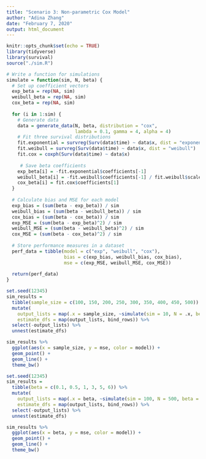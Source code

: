 ```yaml
---
title: "Scenario 3: Non-parametric Cox Model"
author: "Adina Zhang"
date: "February 7, 2020"
output: html_document
---
```


```r
knitr::opts_chunk$set(echo = TRUE)
library(tidyverse)
library(survival)
source("./sim.R")
```

```r
# Write a function for simulations
simulate = function(sim, N, beta) {
  # Set up coefficient vectors
  exp_beta = rep(NA, sim)
  weibull_beta = rep(NA, sim)
  cox_beta = rep(NA, sim)
  
  for (i in 1:sim) {
    # Generate data
    data = generate_data(N, beta, distribution = "cox", 
                         lambda = 0.1, gamma = 4, alpha = 4)
    # Fit three survival distributions
    fit.exponential = survreg(Surv(data$time) ~ data$x, dist = "exponential") 
    fit.weibull = survreg(Surv(data$time) ~ data$x, dist = "weibull")
    fit.cox = coxph(Surv(data$time) ~ data$x)
  
     # Save beta coefficients 
    exp_beta[i] = -fit.exponential$coefficients[-1]
    weibull_beta[i] = -fit.weibull$coefficients[-1] / fit.weibull$scale
    cox_beta[i] = fit.cox$coefficients[1]
  }
  
  # Calculate bias and MSE for each model
  exp_bias = (sum(beta - exp_beta)) / sim 
  weibull_bias = (sum(beta - weibull_beta)) / sim
  cox_bias = (sum(beta - cox_beta)) / sim
  exp_MSE = (sum(beta - exp_beta)^2) / sim
  weibull_MSE = (sum(beta - weibull_beta)^2) / sim
  cox_MSE = (sum(beta - cox_beta)^2) / sim
  
  # Store performance measures in a dataset
  perf_data = tibble(model = c("exp", "weibull", "cox"),
                     bias = c(exp_bias, weibull_bias, cox_bias),
                     mse = c(exp_MSE, weibull_MSE, cox_MSE))
  
  return(perf_data)
}


```


```r
set.seed(12345)
sim_results = 
  tibble(sample_size = c(100, 150, 200, 250, 300, 350, 400, 450, 500)) %>% 
  mutate(
    output_lists = map(.x = sample_size, ~simulate(sim = 10, N = .x, beta = 4)),
    estimate_dfs = map(output_lists, bind_rows)) %>% 
  select(-output_lists) %>% 
  unnest(estimate_dfs)

sim_results %>% 
  ggplot(aes(x = sample_size, y = mse, color = model)) + 
  geom_point() +
  geom_line() + 
  theme_bw()

set.seed(12345)
sim_results = 
  tibble(beta = c(0.1, 0.5, 1, 3, 5, 6)) %>% 
  mutate(
    output_lists = map(.x = beta, ~simulate(sim = 100, N = 500, beta = .x)),
    estimate_dfs = map(output_lists, bind_rows)) %>% 
  select(-output_lists) %>% 
  unnest(estimate_dfs)

sim_results %>% 
  ggplot(aes(x = beta, y = mse, color = model)) + 
  geom_point() +
  geom_line() + 
  theme_bw()

```

